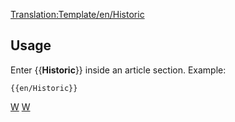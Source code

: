 <noinclude>[[Translation:Template/en/Historic]]</noinclude>{{en/Ambox| type  = content
| text  = <strong>Historic content</strong><br>This page contains content that is no longer relevant for the current version of OpenTTD. Please keep it intact because it shows some of the history of this wiki as documentation. DO NOT TRANSLATE!
}}<noinclude>

==Usage==
Enter <nowiki>{{</nowiki>'''Historic'''<nowiki>}}</nowiki> inside an article section. Example:
<pre>{{en/Historic}}</pre>

[[Category:en/Templates|W]][[Category:en/Message boxes|W]]</noinclude>
